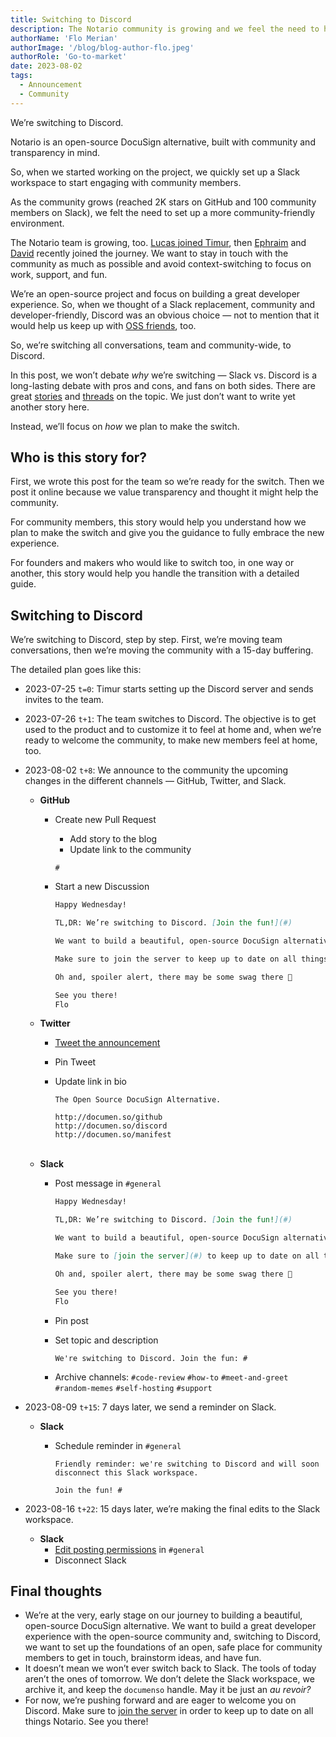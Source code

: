 ```yaml
---
title: Switching to Discord
description: The Notario community is growing and we feel the need to have a more community and developer-friendly environment. We're switching to Discord.
authorName: 'Flo Merian'
authorImage: '/blog/blog-author-flo.jpeg'
authorRole: 'Go-to-market'
date: 2023-08-02
tags:
  - Announcement
  - Community
---
```


We’re switching to Discord.

Notario is an open-source DocuSign alternative, built with community and transparency in mind.

So, when we started working on the project, we quickly set up a Slack workspace to start engaging with community members.

As the community grows (reached 2K stars on GitHub and 100 community members on Slack), we felt the need to set up a more community-friendly environment.

The Notario team is growing, too. [Lucas joined Timur](https://twitter.com/ElTimuro/status/1648608988391514112), then [Ephraim](https://twitter.com/documenso/status/1662418374243041280) and [David](https://github.com/dguyen) recently joined the journey. We want to stay in touch with the community as much as possible and avoid context-switching to focus on work, support, and fun.

We’re an open-source project and focus on building a great developer experience. So, when we thought of a Slack replacement, community and developer-friendly, Discord was an obvious choice — not to mention that it would help us keep up with [OSS friends](https://documen.so/oss), too.

So, we’re switching all conversations, team and community-wide, to Discord.

In this post, we won’t debate _why_ we’re switching — Slack vs. Discord is a long-lasting debate with pros and cons, and fans on both sides. There are great [stories](https://blog.meilisearch.com/from-slack-to-discord-our-migration/) and [threads](https://twitter.com/McPizza0/status/1655519558600470528) on the topic. We just don’t want to write yet another story here.

Instead, we’ll focus on _how_ we plan to make the switch.

## Who is this story for?

First, we wrote this post for the team so we’re ready for the switch. Then we post it online because we value transparency and thought it might help the community.

For community members, this story would help you understand how we plan to make the switch and give you the guidance to fully embrace the new experience.

For founders and makers who would like to switch too, in one way or another, this story would help you handle the transition with a detailed guide.

## Switching to Discord

We’re switching to Discord, step by step. First, we’re moving team conversations, then we’re moving the community with a 15-day buffering.

The detailed plan goes like this:

- 2023-07-25 `t=0`: Timur starts setting up the Discord server and sends invites to the team.
- 2023-07-26 `t+1`: The team switches to Discord. The objective is to get used to the product and to customize it to feel at home and, when we’re ready to welcome the community, to make new members feel at home, too.
- 2023-08-02 `t+8`: We announce to the community the upcoming changes in the different channels — GitHub, Twitter, and Slack.

  - **GitHub**

    - Create new Pull Request
      - Add story to the blog
      - Update link to the community
      ```
      #
      ```
    - Start a new Discussion

      ```markdown
      Happy Wednesday!

      TL,DR: We’re switching to Discord. [Join the fun!](#)

      We want to build a beautiful, open-source DocuSign alternative. As we're growing (reached 2.3K Stars), we feel the need to have a more community- and developer-friendly environment to share ideas, support, and memes.

      Make sure to join the server to keep up to date on all things Notario.

      Oh and, spoiler alert, there may be some swag there 👀

      See you there!
      Flo
      ```

  - **Twitter**

    - [Tweet the announcement](https://twitter.com/documenso/status/1686719482096766977)
    - Pin Tweet
    - Update link in bio

      ```
      The Open Source DocuSign Alternative.

      http://documen.so/github
      http://documen.so/discord
      http://documen.so/manifest
      ㅤ
      ```

  - **Slack**

    - Post message in `#general`

      ```markdown
      Happy Wednesday!

      TL,DR: We’re switching to Discord. [Join the fun!](#)

      We want to build a beautiful, open-source DocuSign alternative. As we're growing (reached 2.3K Stars), we feel the need to have a more community- and developer-friendly environment to share ideas, support, and memes.

      Make sure to [join the server](#) to keep up to date on all things Notario.

      Oh and, spoiler alert, there may be some swag there 👀

      See you there!
      Flo
      ```

    - Pin post
    - Set topic and description
      ```
      We're switching to Discord. Join the fun: #
      ```
    - Archive channels: `#code-review` `#how-to` `#meet-and-greet` `#random-memes` `#self-hosting` `#support`

- 2023-08-09 `t+15`: 7 days later, we send a reminder on Slack.

  - **Slack**

    - Schedule reminder in `#general`

      ```
      Friendly reminder: we're switching to Discord and will soon disconnect this Slack workspace.

      Join the fun! #
      ```

- 2023-08-16 `t+22`: 15 days later, we’re making the final edits to the Slack workspace.
  - **Slack**
    - [Edit posting permissions](https://app.slack.com/slackhelp/en-US/360004635551) in `#general`
    - Disconnect Slack

## Final thoughts

- We’re at the very, early stage on our journey to building a beautiful, open-source DocuSign alternative. We want to build a great developer experience with the open-source community and, switching to Discord, we want to set up the foundations of an open, safe place for community members to get in touch, brainstorm ideas, and have fun.
- It doesn’t mean we won’t ever switch back to Slack. The tools of today aren’t the ones of tomorrow. We don’t delete the Slack workspace, we archive it, and keep the `documenso` handle. May it be just an _au revoir?_
- For now, we’re pushing forward and are eager to welcome you on Discord. Make sure to [join the server](#) in order to keep up to date on all things Notario. See you there!
